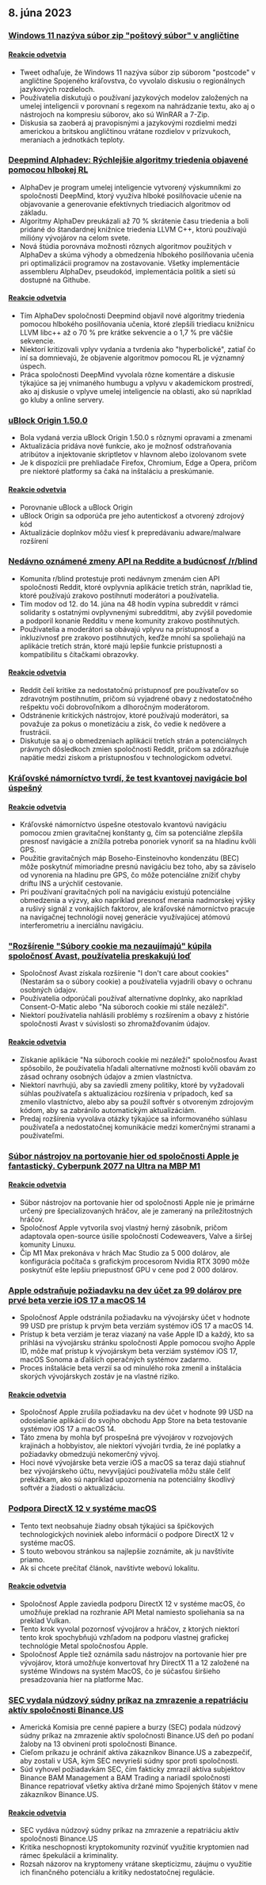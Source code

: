 

<CallToAction />

<Steps>

## 8. júna 2023

### [Windows 11 nazýva súbor zip "poštový súbor" v angličtine](https://twitter.com/JymFox/status/1665799627377975300)

#### [Reakcie odvetvia](http://news.ycombinator.com/item?id=36231313)

- Tweet odhaľuje, že Windows 11 nazýva súbor zip súborom "postcode" v angličtine Spojeného kráľovstva, čo vyvolalo diskusiu o regionálnych jazykových rozdieloch.
- Používatelia diskutujú o používaní jazykových modelov založených na umelej inteligencii v porovnaní s regexom na nahrádzanie textu, ako aj o nástrojoch na kompresiu súborov, ako sú WinRAR a 7-Zip.
- Diskusia sa zaoberá aj pravopisnými a jazykovými rozdielmi medzi americkou a britskou angličtinou vrátane rozdielov v prízvukoch, meraniach a jednotkách teploty.

### [Deepmind Alphadev: Rýchlejšie algoritmy triedenia objavené pomocou hlbokej RL](https://www.nature.com/articles/s41586-023-06004-9)

- AlphaDev je program umelej inteligencie vytvorený výskumníkmi zo spoločnosti DeepMind, ktorý využíva hlboké posilňovacie učenie na objavovanie a generovanie efektívnych triediacich algoritmov od základu.
- Algoritmy AlphaDev preukázali až 70 % skrátenie času triedenia a boli pridané do štandardnej knižnice triedenia LLVM C++, ktorú používajú milióny vývojárov na celom svete.
- Nová štúdia porovnáva možnosti rôznych algoritmov použitých v AlphaDev a skúma výhody a obmedzenia hlbokého posilňovania učenia pri optimalizácii programov na zostavovanie. Všetky implementácie assembleru AlphaDev, pseudokód, implementácia politík a sietí sú dostupné na Githube.

#### [Reakcie odvetvia](http://news.ycombinator.com/item?id=36228125)

- Tím AlphaDev spoločnosti Deepmind objavil nové algoritmy triedenia pomocou hlbokého posilňovania učenia, ktoré zlepšili triediacu knižnicu LLVM libc++ až o 70 % pre krátke sekvencie a o 1,7 % pre väčšie sekvencie.
- Niektorí kritizovali vplyv vydania a tvrdenia ako "hyperbolické", zatiaľ čo iní sa domnievajú, že objavenie algoritmov pomocou RL je významný úspech.
- Práca spoločnosti DeepMind vyvolala rôzne komentáre a diskusie týkajúce sa jej vnímaného humbugu a vplyvu v akademickom prostredí, ako aj diskusie o vplyve umelej inteligencie na oblasti, ako sú napríklad go kluby a online servery.

### [uBlock Origin 1.50.0](https://github.com/gorhill/uBlock/releases/tag/1.50.0)

- Bola vydaná verzia uBlock Origin 1.50.0 s rôznymi opravami a zmenami
- Aktualizácia pridáva nové funkcie, ako je možnosť odstraňovania atribútov a injektovanie skriptletov v hlavnom alebo izolovanom svete
- Je k dispozícii pre prehliadače Firefox, Chromium, Edge a Opera, pričom pre niektoré platformy sa čaká na inštaláciu a preskúmanie.

#### [Reakcie odvetvia](http://news.ycombinator.com/item?id=36227411)

- Porovnanie uBlock a uBlock Origin
- uBlock Origin sa odporúča pre jeho autentickosť a otvorený zdrojový kód
- Aktualizácie doplnkov môžu viesť k prepredávaniu adware/malware rozšírení

### [Nedávno oznámené zmeny API na Reddite a budúcnosť /r/blind](https://old.reddit.com/r/Blind/comments/13zr8h2/reddits_recently_announced_api_changes_and_the/)

- Komunita r/blind protestuje proti nedávnym zmenám cien API spoločnosti Reddit, ktoré ovplyvnia aplikácie tretích strán, napríklad tie, ktoré používajú zrakovo postihnutí moderátori a používatelia.
- Tím modov od 12. do 14. júna na 48 hodín vypína subreddit v rámci solidarity s ostatnými ovplyvnenými subredditmi, aby zvýšil povedomie a podporil konanie Redditu v mene komunity zrakovo postihnutých.
- Používatelia a moderátori sa obávajú vplyvu na prístupnosť a inkluzívnosť pre zrakovo postihnutých, keďže mnohí sa spoliehajú na aplikácie tretích strán, ktoré majú lepšie funkcie prístupnosti a kompatibilitu s čítačkami obrazovky.

#### [Reakcie odvetvia](http://news.ycombinator.com/item?id=36231016)

- Reddit čelí kritike za nedostatočnú prístupnosť pre používateľov so zdravotným postihnutím, pričom sú vyjadrené obavy z nedostatočného rešpektu voči dobrovoľníkom a dlhoročným moderátorom.
- Odstránenie kritických nástrojov, ktoré používajú moderátori, sa považuje za pokus o monetizáciu a zisk, čo vedie k nedôvere a frustrácii.
- Diskutuje sa aj o obmedzeniach aplikácií tretích strán a potenciálnych právnych dôsledkoch zmien spoločnosti Reddit, pričom sa zdôrazňuje napätie medzi ziskom a prístupnosťou v technologickom odvetví.

### [Kráľovské námorníctvo tvrdí, že test kvantovej navigácie bol úspešný](https://thequantuminsider.com/2023/06/06/royal-navy-says-quantum-navigation-test-a-success/)

#### [Reakcie odvetvia](http://news.ycombinator.com/item?id=36222625)

- Kráľovské námorníctvo úspešne otestovalo kvantovú navigáciu pomocou zmien gravitačnej konštanty g, čím sa potenciálne zlepšila presnosť navigácie a znížila potreba ponoriek vynoriť sa na hladinu kvôli GPS.
- Použitie gravitačných máp Boseho-Einsteinovho kondenzátu (BEC) môže poskytnúť mimoriadne presnú navigáciu bez toho, aby sa záviselo od vynorenia na hladinu pre GPS, čo môže potenciálne znížiť chyby driftu INS a urýchliť cestovanie.
- Pri používaní gravitačných polí na navigáciu existujú potenciálne obmedzenia a výzvy, ako napríklad presnosť merania nadmorskej výšky a rušivý signál z vonkajších faktorov, ale kráľovské námorníctvo pracuje na navigačnej technológii novej generácie využívajúcej atómovú interferometriu a inerciálnu navigáciu.

### ["Rozšírenie "Súbory cookie ma nezaujímajú" kúpila spoločnosť Avast, používatelia preskakujú loď](https://addons.mozilla.org/en-US/firefox/addon/i-dont-care-about-cookies/reviews/?score=1&utm_content=addons-manager-reviews-link&utm_medium=firefox-browser&utm_source=firefox-browser)

- Spoločnosť Avast získala rozšírenie "I don't care about cookies" (Nestarám sa o súbory cookie) a používatelia vyjadrili obavy o ochranu osobných údajov.
- Používatelia odporúčali používať alternatívne doplnky, ako napríklad Consent-O-Matic alebo "Na súboroch cookie mi stále nezáleží".
- Niektorí používatelia nahlásili problémy s rozšírením a obavy z histórie spoločnosti Avast v súvislosti so zhromažďovaním údajov.

#### [Reakcie odvetvia](http://news.ycombinator.com/item?id=36233068)

- Získanie aplikácie "Na súboroch cookie mi nezáleží" spoločnosťou Avast spôsobilo, že používatelia hľadali alternatívne možnosti kvôli obavám zo zásad ochrany osobných údajov a zmien vlastníctva.
- Niektorí navrhujú, aby sa zaviedli zmeny politiky, ktoré by vyžadovali súhlas používateľa s aktualizáciou rozšírenia v prípadoch, keď sa zmenilo vlastníctvo, alebo aby sa použil softvér s otvoreným zdrojovým kódom, aby sa zabránilo automatickým aktualizáciám.
- Predaj rozšírenia vyvoláva otázky týkajúce sa informovaného súhlasu používateľa a nedostatočnej komunikácie medzi komerčnými stranami a používateľmi.

### [Súbor nástrojov na portovanie hier od spoločnosti Apple je fantastický. Cyberpunk 2077 na Ultra na MBP M1](https://twitter.com/isaacmarovitz/status/1666209780031971341)

#### [Reakcie odvetvia](http://news.ycombinator.com/item?id=36223927)

- Súbor nástrojov na portovanie hier od spoločnosti Apple nie je primárne určený pre špecializovaných hráčov, ale je zameraný na príležitostných hráčov.
- Spoločnosť Apple vytvorila svoj vlastný herný zásobník, pričom adaptovala open-source úsilie spoločností Codeweavers, Valve a širšej komunity Linuxu.
- Čip M1 Max prekonáva v hrách Mac Studio za 5 000 dolárov, ale konfigurácia počítača s grafickým procesorom Nvidia RTX 3090 môže poskytnúť ešte lepšiu priepustnosť GPU v cene pod 2 000 dolárov.

### [Apple odstraňuje požiadavku na dev účet za 99 dolárov pre prvé beta verzie iOS 17 a macOS 14](https://arstechnica.com/gadgets/2023/06/how-to-install-ios-17-and-macos-14-developer-betas-now-that-anyone-can-do-it/)

- Spoločnosť Apple odstránila požiadavku na vývojársky účet v hodnote 99 USD pre prístup k prvým beta verziám systémov iOS 17 a macOS 14.
- Prístup k beta verziám je teraz viazaný na vaše Apple ID a každý, kto sa prihlási na vývojársku stránku spoločnosti Apple pomocou svojho Apple ID, môže mať prístup k vývojárskym beta verziám systémov iOS 17, macOS Sonoma a ďalších operačných systémov zadarmo.
- Proces inštalácie beta verzií sa od minulého roka zmenil a inštalácia skorých vývojárskych zostáv je na vlastné riziko.

#### [Reakcie odvetvia](http://news.ycombinator.com/item?id=36230839)

- Spoločnosť Apple zrušila požiadavku na dev účet v hodnote 99 USD na odosielanie aplikácií do svojho obchodu App Store na beta testovanie systémov iOS 17 a macOS 14.
- Táto zmena by mohla byť prospešná pre vývojárov v rozvojových krajinách a hobbyistov, ale niektorí vývojári tvrdia, že iné poplatky a požiadavky obmedzujú nekomerčný vývoj.
- Hoci nové vývojárske beta verzie iOS a macOS sa teraz dajú stiahnuť bez vývojárskeho účtu, nevyvíjajúci používatelia môžu stále čeliť prekážkam, ako sú napríklad upozornenia na potenciálny škodlivý softvér a žiadosti o aktualizáciu.

### [Podpora DirectX 12 v systéme macOS](https://twitter.com/andytizer/status/1666131239575728130)

- Tento text neobsahuje žiadny obsah týkajúci sa špičkových technologických noviniek alebo informácií o podpore DirectX 12 v systéme macOS.
- S touto webovou stránkou sa najlepšie zoznámite, ak ju navštívite priamo.
- Ak si chcete prečítať článok, navštívte webovú lokalitu.

#### [Reakcie odvetvia](http://news.ycombinator.com/item?id=36222266)

- Spoločnosť Apple zaviedla podporu DirectX 12 v systéme macOS, čo umožňuje preklad na rozhranie API Metal namiesto spoliehania sa na preklad Vulkan.
- Tento krok vyvolal pozornosť vývojárov a hráčov, z ktorých niektorí tento krok spochybňujú vzhľadom na podporu vlastnej grafickej technológie Metal spoločnosťou Apple.
- Spoločnosť Apple tiež oznámila sadu nástrojov na portovanie hier pre vývojárov, ktorá umožňuje konvertovať hry DirectX 11 a 12 založené na systéme Windows na systém MacOS, čo je súčasťou širšieho presadzovania hier na platforme Mac.

### [SEC vydala núdzový súdny príkaz na zmrazenie a repatriáciu aktív spoločnosti Binance.US](https://www.kitco.com/news/2023-06-07/SEC-granted-emergency-restraining-order-to-freeze-repatriate-Binance-US-assets.html)

- Americká Komisia pre cenné papiere a burzy (SEC) podala núdzový súdny príkaz na zmrazenie aktív spoločnosti Binance.US deň po podaní žaloby na 13 obvinení proti spoločnosti Binance.
- Cieľom príkazu je ochrániť aktíva zákazníkov Binance.US a zabezpečiť, aby zostali v USA, kým SEC nevyrieši súdny spor proti spoločnosti.
- Súd vyhovel požiadavkám SEC, čím fakticky zmrazil aktíva subjektov Binance BAM Management a BAM Trading a nariadil spoločnosti Binance repatriovať všetky aktíva držané mimo Spojených štátov v mene zákazníkov Binance.US.

#### [Reakcie odvetvia](http://news.ycombinator.com/item?id=36235143)

- SEC vydáva núdzový súdny príkaz na zmrazenie a repatriáciu aktív spoločnosti Binance.US
- Kritika neschopnosti kryptokomunity rozvinúť využitie kryptomien nad rámec špekulácií a kriminality.
- Rozsah názorov na kryptomeny vrátane skepticizmu, záujmu o využitie ich finančného potenciálu a kritiky nedostatočnej regulácie.

</Steps>
